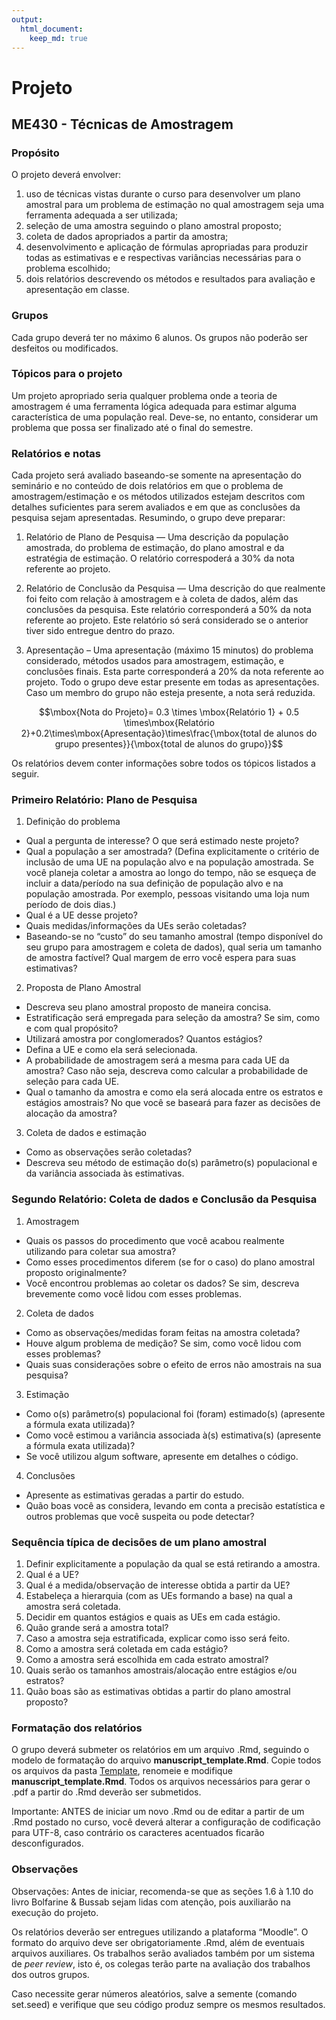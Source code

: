 ```yaml
---
output: 
  html_document:
    keep_md: true
---
```


# Projeto

## ME430 - Técnicas de Amostragem

### Propósito

O projeto deverá envolver:

1. uso de técnicas vistas durante o curso para desenvolver um plano amostral para um problema de estimação no qual amostragem seja uma ferramenta adequada a ser utilizada;
2. seleção de uma amostra seguindo o plano amostral proposto;
3. coleta de dados apropriados a partir da amostra;
4. desenvolvimento e aplicação de fórmulas apropriadas para produzir todas as estimativas e e respectivas variâncias necessárias para o problema escolhido;
5. dois relatórios descrevendo os métodos e resultados para avaliação e apresentação em classe. 


### Grupos

Cada grupo deverá ter no máximo 6 alunos. Os grupos não poderão ser desfeitos ou modificados.

### Tópicos para o projeto

  Um projeto apropriado seria qualquer problema onde a teoria de amostragem é uma ferramenta lógica adequada para estimar alguma característica de uma população real. Deve-se, no entanto, considerar um problema que possa ser finalizado até o final do semestre. 

### Relatórios e notas

  Cada projeto será avaliado baseando-se somente na apresentação do seminário e no conteúdo de dois relatórios em que o problema de amostragem/estimação e os métodos utilizados estejam descritos com detalhes suficientes para serem avaliados e em que as conclusões da pesquisa sejam apresentadas.  Resumindo, o grupo deve preparar:
  
1. Relatório de Plano de Pesquisa --- Uma descrição da população amostrada, do problema de estimação, do plano amostral e da estratégia de estimação. O relatório correspoderá a 30% da nota referente ao projeto. 
2. Relatório de Conclusão da Pesquisa --- Uma descrição do que realmente foi feito com relação à amostragem e à coleta de dados, além das conclusões da pesquisa. Este relatório corresponderá a 50% da nota referente ao projeto. Este relatório só será considerado se o anterior tiver sido entregue dentro do prazo.

3. Apresentação – Uma apresentação (máximo 15 minutos) do problema considerado, métodos usados para amostragem, estimação, e conclusões finais. Esta parte corresponderá a 20% da nota referente ao projeto. Todo o grupo deve estar presente em todas as apresentações. Caso um membro do grupo não esteja presente, a nota será reduzida.

$$\mbox{Nota do Projeto}= 0.3 \times \mbox{Relatório 1} + 0.5 \times\mbox{Relatório 2}+0.2\times\mbox{Apresentação}\times\frac{\mbox{total de alunos do grupo presentes}}{\mbox{total de alunos do grupo}}$$

Os relatórios devem conter informações sobre todos os tópicos listados a seguir.

### Primeiro Relatório: Plano de Pesquisa

1.   Definição do problema
*	Qual a pergunta de interesse? O que será estimado neste projeto?
*	Qual a população a ser amostrada?  (Defina explicitamente o critério de inclusão de uma UE na população alvo e na população amostrada. Se você planeja coletar a amostra ao longo do tempo, não se esqueça de incluir a data/período na sua definição de população alvo e na população amostrada.  Por exemplo, pessoas visitando uma loja num período de dois dias.) 
*	Qual é a UE desse projeto? 
*	Quais medidas/informações da UEs serão coletadas? 
*	Baseando-se no “custo” do seu tamanho amostral (tempo disponível do seu grupo para amostragem e coleta de dados), qual seria um tamanho de amostra factível? Qual margem de erro você espera para suas estimativas? 

2.	Proposta de Plano Amostral
*	Descreva seu plano amostral proposto de maneira concisa. 
*	Estratificação será empregada para seleção da amostra? Se sim, como e com qual propósito?
*	Utilizará amostra por conglomerados?  Quantos estágios?
*	Defina a UE e como ela será selecionada.
*	A probabilidade de amostragem será a mesma para cada UE da amostra? Caso não seja, descreva como calcular a probabilidade de seleção para cada UE. 
*	Qual o tamanho da amostra e como ela será alocada entre os estratos e estágios amostrais? No que você se baseará para fazer as decisões de alocação da amostra?


3.	Coleta de dados e estimação
*	Como as observações serão coletadas? 
*	Descreva seu método de estimação do(s) parâmetro(s) populacional e da variância associada às estimativas.

### Segundo Relatório: Coleta de dados e Conclusão da Pesquisa


1.  Amostragem 
*	Quais os passos do procedimento que você acabou realmente utilizando para coletar sua amostra?
*	Como esses procedimentos diferem (se for o caso) do plano amostral proposto originalmente?
*	Você encontrou problemas ao coletar os dados?  Se sim, descreva brevemente como você lidou com esses problemas.

2.	Coleta de dados
*	Como as observações/medidas foram feitas na amostra coletada?
*	Houve algum problema de medição? Se sim, como você lidou com esses problemas?
*	Quais suas considerações sobre o efeito de erros não amostrais na sua pesquisa?

3.	Estimação
*	Como o(s) parâmetro(s) populacional foi (foram) estimado(s) (apresente a fórmula exata utilizada)?
*	Como você estimou a variância associada à(s) estimativa(s) (apresente a fórmula exata utilizada)?
* Se você utilizou algum software, apresente em detalhes o código.


4.	Conclusões
*	Apresente as estimativas geradas a partir do estudo.
*	Quão boas você as considera, levando em conta a precisão estatística e outros problemas que você suspeita ou pode detectar?


### Sequência típica de decisões de um plano amostral

1. Definir explicitamente a população da qual se está retirando a amostra. 
2. Qual é a UE? 
3. Qual é a medida/observação de interesse obtida a partir da UE?
4. Estabeleça a hierarquia (com as UEs formando a base) na qual a amostra será coletada. 
5. Decidir em quantos estágios e quais as UEs em cada estágio.
6. Quão grande será a amostra total?
7. Caso a amostra seja estratificada, explicar como isso será feito.
8. Como a amostra será coletada em cada estágio?
9. Como a amostra será escolhida em cada estrato amostral?
10. Quais serão os tamanhos amostrais/alocação entre estágios e/ou estratos?
11. Quão boas são as estimativas obtidas a partir do plano amostral proposto?

### Formatação dos relatórios

O grupo deverá submeter os relatórios em um arquivo .Rmd, seguindo o modelo de formatação do arquivo **manuscript_template.Rmd**. Copie todos os arquivos da pasta [Template](./Template), renomeie e modifique **manuscript_template.Rmd**.
Todos os arquivos necessários para gerar o .pdf a partir do .Rmd deverão ser submetidos.

Importante: ANTES de iniciar um novo .Rmd ou de editar a partir de um .Rmd postado no curso, você deverá alterar a configuração de codificação para UTF-8, caso contrário os caracteres acentuados ficarão desconfigurados.

### Observações


Observações: Antes de iniciar, recomenda-se que as seções 1.6 à 1.10 do livro Bolfarine & Bussab sejam lidas com atenção, pois  auxiliarão na execução do projeto.

Os relatórios deverão ser entregues utilizando a plataforma “Moodle”. O formato do arquivo deve ser obrigatoriamente .Rmd, além de eventuais arquivos auxiliares. Os trabalhos serão avaliados também por um sistema de *peer review*, isto é, os colegas terão parte na avaliação dos trabalhos dos outros grupos.

Caso necessite gerar números aleatórios, salve a semente (comando set.seed) e verifique que seu código produz sempre os mesmos resultados.



